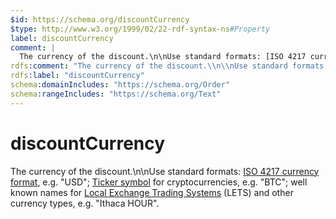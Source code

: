 ```yaml
---
$id: https://schema.org/discountCurrency
$type: http://www.w3.org/1999/02/22-rdf-syntax-ns#Property
label: discountCurrency
comment: |
  The currency of the discount.\n\nUse standard formats: [ISO 4217 currency format](http://en.wikipedia.org/wiki/ISO_4217), e.g. "USD"; [Ticker symbol](https://en.wikipedia.org/wiki/List_of_cryptocurrencies) for cryptocurrencies, e.g. "BTC"; well known names for [Local Exchange Trading Systems](https://en.wikipedia.org/wiki/Local_exchange_trading_system) (LETS) and other currency types, e.g. "Ithaca HOUR".
rdfs:comment: "The currency of the discount.\\n\\nUse standard formats: [ISO 4217 currency format](http://en.wikipedia.org/wiki/ISO_4217), e.g. \"USD\"; [Ticker symbol](https://en.wikipedia.org/wiki/List_of_cryptocurrencies) for cryptocurrencies, e.g. \"BTC\"; well known names for [Local Exchange Trading Systems](https://en.wikipedia.org/wiki/Local_exchange_trading_system) (LETS) and other currency types, e.g. \"Ithaca HOUR\"."
rdfs:label: "discountCurrency"
schema:domainIncludes: "https://schema.org/Order"
schema:rangeIncludes: "https://schema.org/Text"
---
```


# discountCurrency

The currency of the discount.\n\nUse standard formats: [ISO 4217 currency format](http://en.wikipedia.org/wiki/ISO_4217), e.g. "USD"; [Ticker symbol](https://en.wikipedia.org/wiki/List_of_cryptocurrencies) for cryptocurrencies, e.g. "BTC"; well known names for [Local Exchange Trading Systems](https://en.wikipedia.org/wiki/Local_exchange_trading_system) (LETS) and other currency types, e.g. "Ithaca HOUR".

